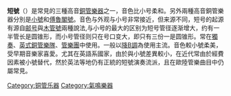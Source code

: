 {{not|木管号}}
{{Infobox Instrument
|name=Cornet
|image= Cornet-Bb-large.jpg
|image_capt=B{{music|flat}}調的短號
|background=brass
|classification=
*[[管樂器|管樂器]]
**[[銅管樂器|銅管樂器]]
*[[氣鳴樂器|氣鳴樂器]]
|hornbostel_sachs=423.232
|hornbostel_sachs_desc=
|developed=19世紀初由[[post_horn|post horn]]演變而來。
|range=Written range:[[File:Range_trumpet.png|180px]]
|related=
* [[小號|小號]]
* [[柔音號|柔音號]]
* [[低音小號|低音小號]]
* [[Flumpet|Flumpet]]
|articles=
}}

'''短號'''（{{lang-en|cornet}}）是常見的三種高音[[銅管樂器|銅管樂器]]之一，音色比小号柔和。另外兩種高音銅管樂器分別是[[小號|小號]]和[[柔音號|傅魯閣號]]。音色与外观与小号非常接近，但来源不同，短号的起源有源自[[邮号|邮号]]與[[木管號|木管號]]兩種說法,与小号的最大的区别为短号管径逐渐增大，约有一半管长是圆锥形，而小号管径则只在号口变大，即只有三份一是圆锥形。常在[[獨奏|獨奏]]、[[英式銅管樂隊|英式銅管樂隊]]、[[管樂團|管樂團]]中使用。一般以[[降B調|降B調]]為使用主流。音色較小號柔美，受早期音樂家喜愛。尤其在英語系國家，由於與小號差異較小，在近代常由於經費因素被小號替代，然於英法等地仍有正統的短號演奏流派，且在歐陸管樂曲目中仍屬常見。

{{铜管乐器}}

[[Category:铜管乐器|Category:铜管乐器]]
[[Category:氣鳴樂器|Category:氣鳴樂器]]